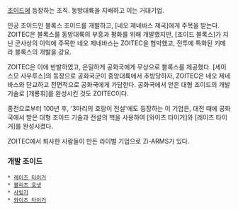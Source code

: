 [[조이드]]에 등장하는 조직. 동방대륙을 지배하고 이는 거대기업. 

인공 조이드인 블록스 조이드를 개발하고, [네오 제네바스 제국]에게 주목을 받는다. ZOITEC은 블록스를 동방대륙의 부흥과 평화를 위해 개발했지만, [조이드 블록스]가 지닌 군사상의 이익에 주목한 네오 제네바스는 ZOITEC을 협박했고, 전투에 특화된 키메라 블록스의 개발을 강요.

ZOITEC은 이에 반발하였고, 은밀하게 공화국에게 무상으로 블록스를 제공했다. [세이스모 사우루스]의 등장으로 공화국군이 중앙대륙에서 추방당하자, ZOITEC은 네오 제네바스와 단교하고 전면적으로 공화국에게 가담한다. 공화국에서 얻은 대형 조이드의 개발기술로 [개룡휘]를 완성시킨 것도 ZOITEC이다.

종전으로부터 100년 후, '3마리의 호랑이 전설'에도 등장하는 이 기업은, 대전 때에 공화국에서 받은 대형 조이드 기술과 전설의 핵을 사용하여 [와이츠 타이거]와 [레이즈 타이거]를 완성시켰다.

ZOITEC에서 퇴사한 사람들이 만든 라이벌 기업으로 Zi-ARMS가 있다.
=== 개발 조이드 ===
 * [[레이즈 타이거]]
 * [[블리츠 호넷]]
 * [[사빙가]]
 * [[와이츠 타이거]]
